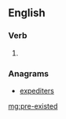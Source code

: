 ==English==

===Verb===
{{head|en}}

# {{en-past of|pre-exist}}

===Anagrams===
* [[expediters#English|expediters]]

[[mg:pre-existed]]